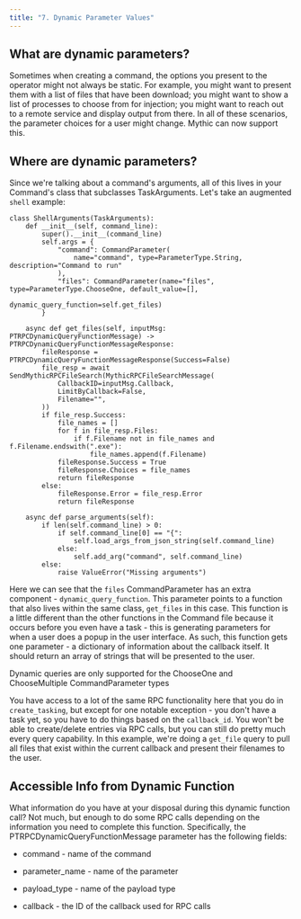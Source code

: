 ```yaml
---
title: "7. Dynamic Parameter Values"
---
```


## What are dynamic parameters?

Sometimes when creating a command, the options you present to the operator might not always be static. For example, you might want to present them with a list of files that have been download; you might want to show a list of processes to choose from for injection; you might want to reach out to a remote service and display output from there. In all of these scenarios, the parameter choices for a user might change. Mythic can now support this.

## Where are dynamic parameters?

Since we're talking about a command's arguments, all of this lives in your Command's class that subclasses TaskArguments. Let's take an augmented `shell` example:

```
class ShellArguments(TaskArguments):
    def __init__(self, command_line):
        super().__init__(command_line)
        self.args = {
            "command": CommandParameter(
                name="command", type=ParameterType.String, description="Command to run"
            ),
            "files": CommandParameter(name="files", type=ParameterType.ChooseOne, default_value=[],
                                      dynamic_query_function=self.get_files)
        }

    async def get_files(self, inputMsg: PTRPCDynamicQueryFunctionMessage) -> PTRPCDynamicQueryFunctionMessageResponse:
        fileResponse = PTRPCDynamicQueryFunctionMessageResponse(Success=False)
        file_resp = await SendMythicRPCFileSearch(MythicRPCFileSearchMessage(
            CallbackID=inputMsg.Callback,
            LimitByCallback=False,
            Filename="",
        ))
        if file_resp.Success:
            file_names = []
            for f in file_resp.Files:
                if f.Filename not in file_names and f.Filename.endswith(".exe"):
                    file_names.append(f.Filename)
            fileResponse.Success = True
            fileResponse.Choices = file_names
            return fileResponse
        else:
            fileResponse.Error = file_resp.Error
            return fileResponse

    async def parse_arguments(self):
        if len(self.command_line) > 0:
            if self.command_line[0] == "{":
                self.load_args_from_json_string(self.command_line)
            else:
                self.add_arg("command", self.command_line)
        else:
            raise ValueError("Missing arguments")
```

Here we can see that the `files` CommandParameter has an extra component - `dynamic_query_function`. This parameter points to a function that also lives within the same class, `get_files` in this case. This function is a little different than the other functions in the Command file because it occurs before you even have a task - this is generating parameters for when a user does a popup in the user interface. As such, this function gets one parameter - a dictionary of information about the callback itself. It should return an array of strings that will be presented to the user.

<Info>
Dynamic queries are only supported for the ChooseOne and ChooseMultiple CommandParameter types
</Info>

You have access to a lot of the same RPC functionality here that you do in `create_tasking`, but except for one notable exception - you don't have a task yet, so you have to do things based on the `callback_id`. You won't be able to create/delete entries via RPC calls, but you can still do pretty much every query capability. In this example, we're doing a `get_file` query to pull all files that exist within the current callback and present their filenames to the user.

## Accessible Info from Dynamic Function

What information do you have at your disposal during this dynamic function call? Not much, but enough to do some RPC calls depending on the information you need to complete this function. Specifically, the PTRPCDynamicQueryFunctionMessage parameter has the following fields:

* command - name of the command

* parameter\_name - name of the parameter

* payload\_type - name of the payload type

* callback - the ID of the callback used for RPC calls
